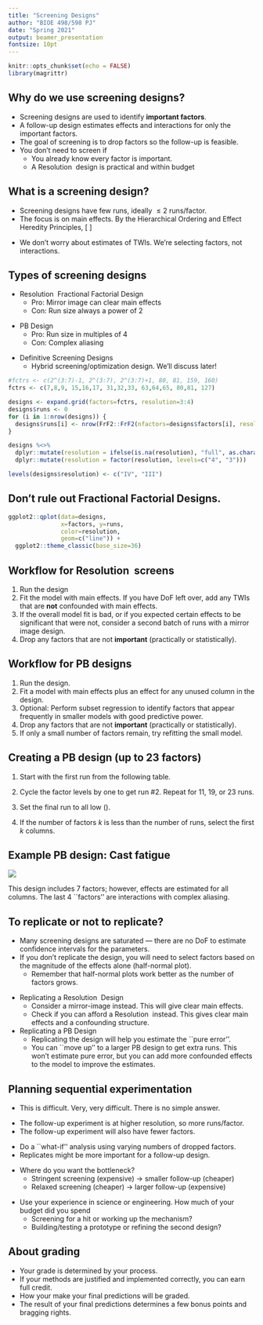 ```yaml
---
title: "Screening Designs"
author: "BIOE 498/598 PJ"
date: "Spring 2021"
output: beamer_presentation
fontsize: 10pt
---
```


```r
knitr::opts_chunk$set(echo = FALSE)
library(magrittr)
```

## Why do we use screening designs?

\newcommand\lo{\ensuremath{\boldsymbol{-}}}
\newcommand\hi{\ensuremath{\boldsymbol{+}}}
\newcommand\iii{\ensuremath{\mathrm{III}}}
\newcommand\iv{\ensuremath{\mathrm{IV}}}
\newcommand\vv{\ensuremath{\mathrm{V}}}

* Screening designs are used to identify **important factors**.
* A follow-up design estimates effects and interactions for only the important factors.
* The goal of screening is to drop factors so the follow-up is feasible.
* You don't need to screen if
  * You already know every factor is important.
  * A Resolution \vv\ design is practical and within budget

## What is a screening design?

* Screening designs have few runs, ideally $\le 2$ runs/factor.
\pause
* The focus is on main effects. By the Hierarchical Ordering and Effect Heredity Principles,
\[ \text{important factor} \approx \text{significant main effect} \]

\pause
* We don't worry about estimates of TWIs. We're selecting factors, not interactions.

## Types of screening designs

* Resolution \iii\ Fractional Factorial Design
  * Pro: Mirror image can clear main effects
  * Con: Run size always a power of 2

\pause
* PB Design
  * Pro: Run size in multiples of 4
  * Con: Complex aliasing

\pause
* Definitive Screening Designs
  * Hybrid screening/optimization design. We'll discuss later!


```r

#fctrs <- c(2^(3:7)-1, 2^(3:7), 2^(3:7)+1, 80, 81, 159, 160)
fctrs <- c(7,8,9, 15,16,17, 31,32,33, 63,64,65, 80,81, 127)

designs <- expand.grid(factors=fctrs, resolution=3:4)
designs$runs <- 0
for (i in 1:nrow(designs)) {
  designs$runs[i] <- nrow(FrF2::FrF2(nfactors=designs$factors[i], resolution=designs$resolution[i]))
}

designs %<>%
  dplyr::mutate(resolution = ifelse(is.na(resolution), "full", as.character(resolution))) %>%
  dplyr::mutate(resolution = factor(resolution, levels=c("4", "3")))

levels(designs$resolution) <- c("IV", "III")
```

## Don't rule out Fractional Factorial Designs.

```r
ggplot2::qplot(data=designs, 
               x=factors, y=runs, 
               color=resolution, 
               geom=c("line")) +
  ggplot2::theme_classic(base_size=36)
```

## Workflow for Resolution \iii\ screens

1. Run the design
2. Fit the model with main effects. If you have DoF left over, add any TWIs that are **not** confounded with main effects.
3. If the overall model fit is bad, or if you expected certain effects to be significant that were not, consider a second batch of runs with a mirror image design.
4. Drop any factors that are not **important** (practically or statistically).

##
\begin{columns}

\begin{column}{0.8\textwidth}
\begin{center}
\includegraphics[width=\textwidth]{figures/frf2-resolution.png}
\end{center}
\end{column}

\begin{column}{0.2\textwidth}
{\footnotesize Gromping, 2014\\ \emph{J.\ Stat.\ Software}}
\end{column}

\end{columns}

## Workflow for PB designs

1. Run the design.
2. Fit a model with main effects plus an effect for any unused column in the design.
3. Optional: Perform subset regression to identify factors that appear frequently in smaller models with good predictive power.
4. Drop any factors that are not **important** (practically or statistically).
5. If only a small number of factors remain, try refitting the small model.

## Creating a PB design (up to 23 factors)

1. Start with the first run from the following table.

\medskip
\begin{center}
\begin{tabular}{cl}
Runs & Factor Levels \\
\hline
12 & \hi\,\hi\,\lo\,\hi\,\hi\,\hi\,\lo\,\lo\,\lo\,\hi\,\lo \\
20 & \hi\,\hi\,\lo\,\lo\,\hi\,\hi\,\hi\,\hi\,\lo\,\hi\,\lo\,\hi\,\lo\,\lo\,\lo\,\lo\,\hi\,\hi\,\lo \\
24 & \hi\,\hi\,\hi\,\hi\,\hi\,\lo\,\hi\,\lo\,\hi\,\hi\,\lo\,\lo\,\hi\,\hi\,\lo\,\lo\,\hi\,\lo\,\hi\,\lo\,\lo\,\lo\,\lo 
\end{tabular}
\end{center}
\medskip

2. Cycle the factor levels by one to get run #2. Repeat for 11, 19, or 23 runs.

3. Set the final run to all low (\lo).

4. If the number of factors $k$ is less than the number of runs, select the first $k$ columns.

## Example PB design: Cast fatigue

![](figures/altfact2.png)

This design includes 7 factors; however, effects are estimated for all columns. The last 4 ``factors'' are interactions with complex aliasing.

## To replicate or not to replicate?

* Many screening designs are saturated --- there are no DoF to estimate confidence intervals for the parameters.
* If you don't replicate the design, you will need to select factors based on the magnitude of the effects alone (half-normal plot).
  * Remember that half-normal plots work better as the number of factors grows.
  
\pause
* Replicating a Resolution \iii\ Design
  * Consider a mirror-image instead. This will give clear main effects.
  * Check if you can afford a Resolution \iv\ instead. This gives clear main effects and a confounding structure.
  
* Replicating a PB Design
  * Replicating the design will help you estimate the ``pure error''.
  * You can ``move up'' to a larger PB design to get extra runs. This won't estimate pure error, but you can add more confounded effects to the model to improve the estimates.

## Planning sequential experimentation

* This is difficult. Very, very difficult. There is no simple answer.

\pause
* The follow-up experiment is at higher resolution, so more runs/factor.
* The follow-up experiment will also have fewer factors.

\pause
* Do a ``what-if'' analysis using varying numbers of dropped factors. 
* Replicates might be more important for a follow-up design.

\pause
* Where do you want the bottleneck?
  * Stringent screening (expensive) $\rightarrow$ smaller follow-up (cheaper)
  * Relaxed screening (cheaper) $\rightarrow$ larger follow-up (expensive)

\pause
* Use your experience in science or engineering. How much of your budget did you spend
  * Screening for a hit or working up the mechanism?
  * Building/testing a prototype or refining the second design?
  
## About grading

* Your grade is determined by your process.
* If your methods are justified and implemented correctly, you can earn full credit.
* How your make your final predictions will be graded.
* The result of your final predictions determines a few bonus points and bragging rights.



